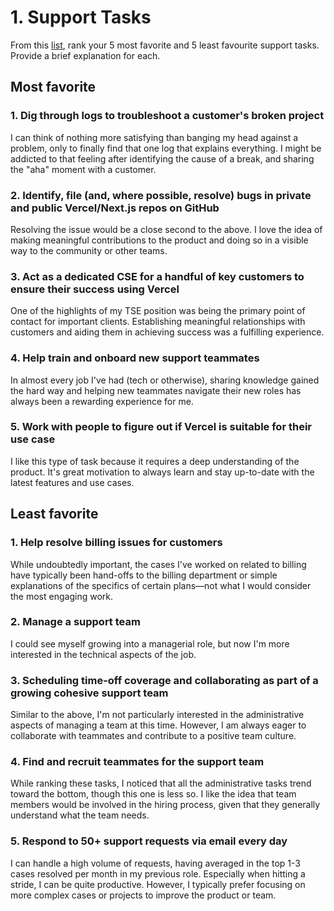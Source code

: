 # 1. Support Tasks

From this [list](https://gist.github.com/Pieparker/b04a4e9ff82ba949e5db9d5b0e9d89e8), rank your 5 most favorite and 5 least favourite support tasks. Provide a brief explanation for each.

## Most favorite

### 1. Dig through logs to troubleshoot a customer's broken project

I can think of nothing more satisfying than banging my head against a problem, only to finally find that one log that explains everything. I might be addicted to that feeling after identifying the cause of a break, and sharing the "aha" moment with a customer.

### 2. Identify, file (and, where possible, resolve) bugs in private and public Vercel/Next.js repos on GitHub

Resolving the issue would be a close second to the above. I love the idea of making meaningful contributions to the product and doing so in a visible way to the community or other teams.

### 3. Act as a dedicated CSE for a handful of key customers to ensure their success using Vercel

One of the highlights of my TSE position was being the primary point of contact for important clients. Establishing meaningful relationships with customers and aiding them in achieving success was a fulfilling experience.

### 4. Help train and onboard new support teammates

In almost every job I've had (tech or otherwise), sharing knowledge gained the hard way and helping new teammates navigate their new roles has always been a rewarding experience for me.

### 5. Work with people to figure out if Vercel is suitable for their use case

I like this type of task because it requires a deep understanding of the product. It's great motivation to always learn and stay up-to-date with the latest features and use cases.

## Least favorite

### 1. Help resolve billing issues for customers

While undoubtedly important, the cases I've worked on related to billing have typically been hand-offs to the billing department or simple explanations of the specifics of certain plans—not what I would consider the most engaging work.

### 2. Manage a support team

I could see myself growing into a managerial role, but now I'm more interested in the technical aspects of the job.

### 3. Scheduling time-off coverage and collaborating as part of a growing cohesive support team

Similar to the above, I'm not particularly interested in the administrative aspects of managing a team at this time. However, I am always eager to collaborate with teammates and contribute to a positive team culture.

### 4. Find and recruit teammates for the support team

While ranking these tasks, I noticed that all the administrative tasks trend toward the bottom, though this one is less so. I like the idea that team members would be involved in the hiring process, given that they generally understand what the team needs.

### 5. Respond to 50+ support requests via email every day

I can handle a high volume of requests, having averaged in the top 1-3 cases resolved per month in my previous role. Especially when hitting a stride, I can be quite productive. However, I typically prefer focusing on more complex cases or projects to improve the product or team.
